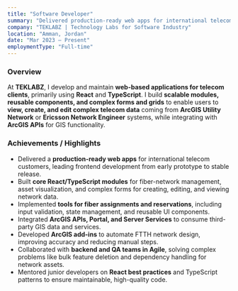 ```yaml
---
title: "Software Developer"
summary: "Delivered production-ready web apps for international telecom clients using React, TypeScript, C#, and ArcGIS APIs, with a focus on scalable, maintainable frontend development."
company: "TEKLABZ | Technology Labs for Software Industry"
location: "Amman, Jordan"
date: "Mar 2023 – Present"
employmentType: "Full-time"
---
```


### Overview

At **TEKLABZ**, I develop and maintain **web-based applications for telecom clients**, primarily using **React** and **TypeScript**. I build **scalable modules, reusable components, and complex forms and grids** to enable users to **view, create, and edit complex telecom data** coming from **ArcGIS Utility Network** or **Ericsson Network Engineer** systems, while integrating with **ArcGIS APIs** for GIS functionality.

### Achievements / Highlights

- Delivered a **production-ready web apps** for international telecom customers, leading frontend development from early prototype to stable release.
- Built **core React/TypeScript modules** for fiber-network management, asset visualization, and complex forms for creating, editing, and viewing network data.
- Implemented **tools for fiber assignments and reservations**, including input validation, state management, and reusable UI components.
- Integrated **ArcGIS APIs, Portal, and Server Services** to consume third-party GIS data and services.
- Developed **ArcGIS add-ins** to automate FTTH network design, improving accuracy and reducing manual steps.
- Collaborated with **backend and QA teams in Agile**, solving complex problems like bulk feature deletion and dependency handling for network assets.
- Mentored junior developers on **React best practices** and TypeScript patterns to ensure maintainable, high-quality code.
